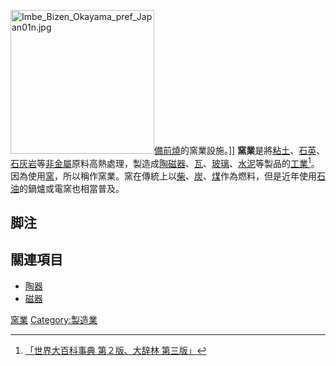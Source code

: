 [[File:Imbe_Bizen_Okayama_pref_Japan01n.jpg|230px]][[備前燒|備前燒]]的窯業設施。]]
'''窯業'''是將[[粘土|粘土]]、[[石英|石英]]、[[石灰岩|石灰岩]]等[[非金屬|非金屬]]原料高熱處理，製造成[[陶磁器|陶磁器]]、[[瓦|瓦]]、[[玻璃|玻璃]]、[[水泥|水泥]]等製品的[[工業|工業]]<ref>[https://kotobank.jp/word/%E7%AA%AF%E6%A5%AD-145615 「世界大百科事典 第２版、大辞林 第三版」]</ref>。因為使用[[窯|窯]]，所以稱作窯業。窯在傳統上以[[柴|柴]]、[[炭|炭]]、[[煤|煤]]作為燃料，但是近年使用[[石油|石油]]的鍋爐或電窯也相當普及。

==脚注==
{{Reflist}}

== 關連項目 ==
* [[陶器|陶器]]
* [[磁器|磁器]]

[[Category:窯業|]]
[[Category:製造業|Category:製造業]]
{{Industry-stub}}